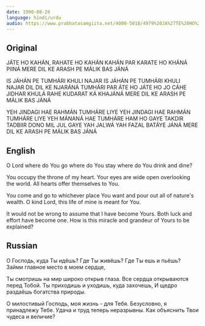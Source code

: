 ```yaml
---
date: 1990-08-28
language: hindi/urdu
audio: https://www.prabhatasamgiita.net/4000-5018/4979%20JA%27TE%20HO%20KAHA%27N%2C%20RAHATE%20HO%20KAHA%27N.mp3
---
```


## Original

JÁTE HO KAHÁN, RAHATE HO KAHÁN
KAHÁN PAR KARATE HO KHÁNÁ PIINÁ
MERE DIL KE ARASH PE MÁLIK BAS JÁNÁ

IS JÁHÁN PE TUMHÁRI KHULI NAJAR
IS JÁHÁN PE TUMHÁRI KHULI NAJAR
DIL DIL KE NJARÁNÁ TUMHÁRI PAR
ÁTE HO JÁTE HO JO CÁHE JIDHAR
KHULÁ RAHE KUDARAT KÁ KHAJÁNÁ
MERE DIL KE ARASH PE MÁLIK BAS JÁNÁ

YEH JINDAGI HAE RAHMÁN TUMHÁRE LIYE
YEH JINDAGI HAE RAHMÁN TUMHÁRE LIYE
YEH MÁNANÁ HAE TUMHÁRE HAM HO GAYE
TAKDIR TADBIIR DONO MIL JUL GAYE
YAH JALWÁ YAH FAZAL BATÁYE JÁNÁ
MERE DIL KE ARASH PE MÁLIK BAS JÁNÁ

## English

O Lord
where do You go
where do You stay
where do You drink and dine?

You occupy the throne of my heart.
Your eyes are wide open overlooking the world.
All hearts offer themselves to You.

You come and go to whichever place You want
and pour out all of nature's wealth.
O kind Lord, this life of mine is meant for You.

It would not be wrong to assume
that I have become Yours.
Both luck and effort have become one.
How is this miracle and grandeur of Yours
to be explained?

## Russian

О Господь, куда Ты идёшь?
Где Ты живёшь? Где Ты ешь и пьёшь?
Займи главное место в моем сердце,

Ты смотришь на мир широко открыв глаза.
Все сердца открываются перед Тобой.
Ты приходишь и уходишь, куда захочешь,
И щедро раздаёшь богатства природы.

О милостивый Господь, моя жизнь - для Тебя.
Безусловно, я принадлежу Тебе.
Удача и труд теперь неразрывны.
Как объяснить Твои чудеса и величие?